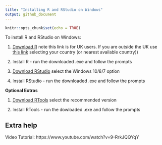 ```yaml
---
title: "Installing R and RStudio on Windows"
output: github_document
---
```


```r
knitr::opts_chunk$set(echo = TRUE)
```

To install R and RStudio on Windows:

1. [Download R](https://www.stats.bris.ac.uk/R/bin/windows/base/) note this link is for UK users. If you are outside the UK use [this link](https://cran.r-project.org/mirrors.html) selecting your country (or nearest available country))

1. Install R - run the downloaded .exe and follow the prompts

1. [Download RStudio](https://rstudio.com/products/rstudio/download/#download) select the Windows 10/8/7 option

1. Install RStudio - run the downloaded .exe and follow the prompts

**Optional Extras**

1. [Download RTools](https://cran.r-project.org/bin/windows/Rtools/) select the recommended version

1. Install RTools - run the dowloaded .exe and follow the prompts

## Extra help

Video Tutorial: https://www.youtube.com/watch?v=9-RrkJQQYqY

